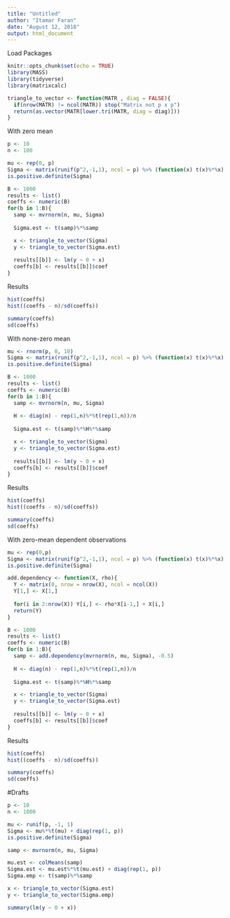 ```yaml
---
title: "Untitled"
author: "Itamar Faran"
date: "August 12, 2018"
output: html_document
---
```


Load Packages
```r
knitr::opts_chunk$set(echo = TRUE)
library(MASS)
library(tidyverse)
library(matrixcalc)

triangle_to_vector <- function(MATR , diag = FALSE){
  if(nrow(MATR) != ncol(MATR)) stop("Matrix not p x p")
  return(as.vector(MATR[lower.tri(MATR, diag = diag)]))
}
```

With zero mean
```r
p <- 10
n <- 100

mu <- rep(0, p)
Sigma <- matrix(runif(p^2,-1,1), ncol = p) %>% (function(x) t(x)%*%x)
is.positive.definite(Sigma)

B <- 1000
results <- list()
coeffs <- numeric(B)
for(b in 1:B){
  samp <- mvrnorm(n, mu, Sigma)
  
  Sigma.est <- t(samp)%*%samp

  x <- triangle_to_vector(Sigma)
  y <- triangle_to_vector(Sigma.est)
  
  results[[b]] <- lm(y ~ 0 + x)
  coeffs[b] <- results[[b]]$coef
}
```

Results
```r
hist(coeffs)
hist((coeffs - n)/sd(coeffs))

summary(coeffs)
sd(coeffs)
```

With none-zero mean
```r
mu <- rnorm(p, 0, 10)
Sigma <- matrix(runif(p^2,-1,1), ncol = p) %>% (function(x) t(x)%*%x)
is.positive.definite(Sigma)

B <- 1000
results <- list()
coeffs <- numeric(B)
for(b in 1:B){
  samp <- mvrnorm(n, mu, Sigma)
  
  H <- diag(n) - rep(1,n)%*%t(rep(1,n))/n
  
  Sigma.est <- t(samp)%*%H%*%samp

  x <- triangle_to_vector(Sigma)
  y <- triangle_to_vector(Sigma.est)
  
  results[[b]] <- lm(y ~ 0 + x)
  coeffs[b] <- results[[b]]$coef
}
```

Results
```r
hist(coeffs)
hist((coeffs - n)/sd(coeffs))

summary(coeffs)
sd(coeffs)
```

With zero-mean dependent observations
```r
mu <- rep(0,p)
Sigma <- matrix(runif(p^2,-1,1), ncol = p) %>% (function(x) t(x)%*%x)
is.positive.definite(Sigma)

add.dependency <- function(X, rho){
  Y <- matrix(0, nrow = nrow(X), ncol = ncol(X))
  Y[1,] <- X[1,]
  
  for(i in 2:nrow(X)) Y[i,] <- rho*X[i-1,] + X[i,]
  return(Y)
}

B <- 1000
results <- list()
coeffs <- numeric(B)
for(b in 1:B){
  samp <- add.dependency(mvrnorm(n, mu, Sigma), -0.5)
  
  H <- diag(n) - rep(1,n)%*%t(rep(1,n))/n
  
  Sigma.est <- t(samp)%*%H%*%samp

  x <- triangle_to_vector(Sigma)
  y <- triangle_to_vector(Sigma.est)
  
  results[[b]] <- lm(y ~ 0 + x)
  coeffs[b] <- results[[b]]$coef
}
```

Results
```r
hist(coeffs)
hist((coeffs - n)/sd(coeffs))

summary(coeffs)
sd(coeffs)
```



#Drafts
```r
p <- 10
n <- 1000

mu <- runif(p, -1, 1)
Sigma <- mu%*%t(mu) + diag(rep(1, p))
is.positive.definite(Sigma)

samp <- mvrnorm(n, mu, Sigma)

mu.est <- colMeans(samp)
Sigma.est <- mu.est%*%t(mu.est) + diag(rep(1, p))
Sigma.emp <- t(samp)%*%samp

x <- triangle_to_vector(Sigma.est)
y <- triangle_to_vector(Sigma.emp)

summary(lm(y ~ 0 + x))

```

